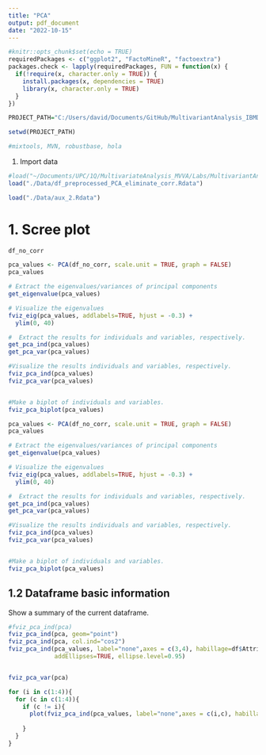 ```yaml
---
title: "PCA"
output: pdf_document
date: "2022-10-15"
---
```


```r
#knitr::opts_chunk$set(echo = TRUE)
requiredPackages <- c("ggplot2", "FactoMineR", "factoextra")
packages.check <- lapply(requiredPackages, FUN = function(x) {
  if(!require(x, character.only = TRUE)) {
    install.packages(x, dependencies = TRUE)
    library(x, character.only = TRUE)
  }
})

PROJECT_PATH="C:/Users/david/Documents/GitHub/MultivariantAnalysis_IBMDataset"

setwd(PROJECT_PATH)

#mixtools, MVN, robustbase, hola
```

1.  Import data
```R
#load("~/Documents/UPC/1Q/MultivariateAnalysis_MVVA/Labs/MultivariantAnalysis_IBMDataset/dataframe_PCA_MCA_MFA.Rdata")
load("./Data/df_preprocessed_PCA_eliminate_corr.Rdata") 

load("./Data/aux_2.Rdata") 

```

# 1. Scree plot

```r
df_no_corr

pca_values <- PCA(df_no_corr, scale.unit = TRUE, graph = FALSE)
pca_values

# Extract the eigenvalues/variances of principal components
get_eigenvalue(pca_values)

# Visualize the eigenvalues
fviz_eig(pca_values, addlabels=TRUE, hjust = -0.3) +
  ylim(0, 40)

#  Extract the results for individuals and variables, respectively.
get_pca_ind(pca_values)
get_pca_var(pca_values)

#Visualize the results individuals and variables, respectively.
fviz_pca_ind(pca_values)
fviz_pca_var(pca_values)


#Make a biplot of individuals and variables.
fviz_pca_biplot(pca_values)
```




```r

pca_values <- PCA(df_no_corr, scale.unit = TRUE, graph = FALSE)
pca_values

# Extract the eigenvalues/variances of principal components
get_eigenvalue(pca_values)

# Visualize the eigenvalues
fviz_eig(pca_values, addlabels=TRUE, hjust = -0.3) +
  ylim(0, 40)

#  Extract the results for individuals and variables, respectively.
get_pca_ind(pca_values)
get_pca_var(pca_values)

#Visualize the results individuals and variables, respectively.
fviz_pca_ind(pca_values)
fviz_pca_var(pca_values)


#Make a biplot of individuals and variables.
fviz_pca_biplot(pca_values)

```




## 1.2 Dataframe basic information

Show a summary of the current dataframe.

```r

#fviz_pca_ind(pca)
fviz_pca_ind(pca, geom="point")
fviz_pca_ind(pca, col.ind="cos2")
fviz_pca_ind(pca_values, label="none",axes = c(3,4), habillage=df$Attrition,
             addEllipses=TRUE, ellipse.level=0.95)


fviz_pca_var(pca)

```

```R
for (i in c(1:4)){
  for (c in c(1:4)){
    if (c != i){
      plot(fviz_pca_ind(pca_values, label="none",axes = c(i,c), habillage=df$Attrition,addEllipses=TRUE, ellipse.level=0.95))
      
    }
  }
}
```












